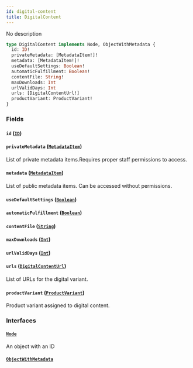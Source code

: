 ```yaml
---
id: digital-content
title: DigitalContent
---
```


No description

```graphql
type DigitalContent implements Node, ObjectWithMetadata {
  id: ID!
  privateMetadata: [MetadataItem!]!
  metadata: [MetadataItem!]!
  useDefaultSettings: Boolean!
  automaticFulfillment: Boolean!
  contentFile: String!
  maxDownloads: Int
  urlValidDays: Int
  urls: [DigitalContentUrl!]
  productVariant: ProductVariant!
}
```

### Fields

#### `id` ([`ID`](../../../developer/api-reference/scalars/id))

#### `privateMetadata` ([`MetadataItem`](../../../developer/api-reference/objects/metadata-item))

List of private metadata items.Requires proper staff permissions to access.

#### `metadata` ([`MetadataItem`](../../../developer/api-reference/objects/metadata-item))

List of public metadata items. Can be accessed without permissions.

#### `useDefaultSettings` ([`Boolean`](../../../developer/api-reference/scalars/boolean))

#### `automaticFulfillment` ([`Boolean`](../../../developer/api-reference/scalars/boolean))

#### `contentFile` ([`String`](../../../developer/api-reference/scalars/string))

#### `maxDownloads` ([`Int`](../../../developer/api-reference/scalars/int))

#### `urlValidDays` ([`Int`](../../../developer/api-reference/scalars/int))

#### `urls` ([`DigitalContentUrl`](../../../developer/api-reference/objects/digital-content-url))

List of URLs for the digital variant.

#### `productVariant` ([`ProductVariant`](../../../developer/api-reference/objects/product-variant))

Product variant assigned to digital content.

### Interfaces

#### [`Node`](../../../developer/api-reference/interfaces/node)

An object with an ID

#### [`ObjectWithMetadata`](../../../developer/api-reference/interfaces/object-with-metadata)
